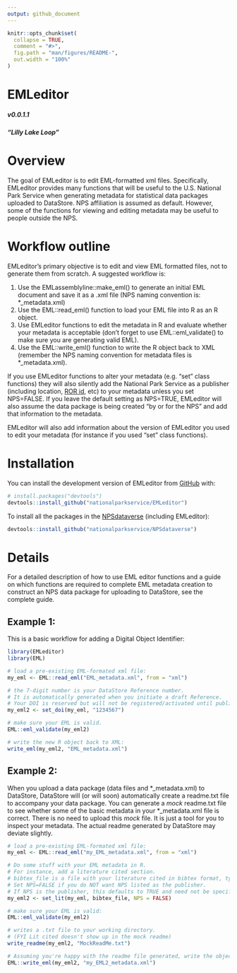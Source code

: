 ```yaml
---
output: github_document
---
```


<!-- README.md is generated from README.Rmd. Please edit that file -->

```r
knitr::opts_chunk$set(
  collapse = TRUE,
  comment = "#>",
  fig.path = "man/figures/README-",
  out.width = "100%"
)
```

# EMLeditor 
##### v0.0.1.1
##### "Lilly Lake Loop"


<!-- badges: start -->
<!-- badges: end -->

# Overview

The goal of EMLeditor is to edit EML-formatted xml files. Specifically, EMLeditor provides many functions that will be useful to the U.S. National Park Service when generating metadata for statistical data packages uploaded to DataStore. NPS affiliation is assumed as default. However, some of the functions for viewing and editing metadata may be useful to people outside the NPS.

# Workflow outline

EMLeditor's primary objective is to edit and view EML formatted files, not to generate them from scratch. A suggested workflow is:

1) Use the EMLassemblyline::make_eml() to generate an initial EML document and save it as a .xml file (NPS naming convention is: *_metadata.xml)
2) Use the EML::read_eml() function to load your EML file into R as an R object.
3) Use EMLeditor functions to edit the metadata in R and evaluate whether your metadata is acceptable (don't forget to use EML::eml_validate() to make sure you are generating valid EML).
4) Use the EML::write_eml() function to write the R object back to XML (remember the NPS naming convention for metadata files is *_metadata.xml).

If you use EMLeditor functions to alter your metadata (e.g. "set" class functions) they will also silently add the National Park Service as a publisher (including location, [ROR id](https://ror.org/), etc) to your metadata unless you set NPS=FALSE. If you leave the default setting as NPS=TRUE, EMLeditor will also assume the data package is being created "by or for the NPS" and add that information to the metadata. 

EMLeditor will also add information about the version of EMLeditor you used to edit your metadata (for instance if you used "set" class functions).

# Installation

You can install the development version of EMLeditor from [GitHub](https://github.com/) with:

``` r
# install.packages("devtools")
devtools::install_github("nationalparkservice/EMLeditor")
```

To install all the packages in the [NPSdataverse](https://github.com/nationalparkservice/NPSdataverse) (including EMLeditor):

``` r
devtools::install_github("nationalparkservice/NPSdataverse")
```

# Details 

For a detailed description of how to use EML editor functions and a guide on which functions are required to complete EML metadata creation to construct an NPS data package for uploading to DataStore, see the complete guide.

## Example 1:

This is a basic workflow for adding a Digital Object Identifier:

```r
library(EMLeditor)
library(EML)

# load a pre-existing EML-formated xml file:
my_eml <- EML::read_eml("EML_metadata.xml", from = "xml")

# the 7-digit number is your DataStore Reference number.
# It is automatically generated when you initiate a draft Reference.
# Your DOI is reserved but will not be registered/activated until publication.
my_eml2 <- set_doi(my_eml, "1234567")

# make sure your EML is valid.
EML::eml_validate(my_eml2)

# write the new R object back to XML:
write_eml(my_eml2, "EML_metadata.xml")
```

## Example 2:

When you upload a data package (data files and \*_metadata.xml) to DataStore, DataStore will (or will soon) automatically create a readme.txt file to accompany your data package. You can generate a *mock* readme.txt file to see whether some of the basic metadata in your \*_metadata.xml file is correct. There is no need to upload this *mock* file. It is just a tool for you to inspect your metadata. The actual readme generated by DataStore may deviate slightly.

```r
# load a pre-existing EML-formated xml file:
my_eml <- EML::read_eml("my_EML_metadata.xml", from = "xml")

# Do some stuff with your EML metadata in R.
# For instance, add a literature cited section.
# bibtex_file is a file with your literature cited in bibtex format, typically with a .bib extension.
# Set NPS=FALSE if you do NOT want NPS listed as the publisher.
# If NPS is the publisher, this defaults to TRUE and need not be specified.
my_eml2 <- set_lit(my_eml, bibtex_file, NPS = FALSE)

# make sure your EML is valid:
EML::eml_validate(my_eml2)

# writes a .txt file to your working directory.
# (FYI Lit cited doesn't show up in the mock readme)
write_readme(my_eml2, "MockReadMe.txt")

# Assuming you're happy with the readme file generated, write the object to XML:
EML::write_eml(my_eml2, "my_EML2_metadata.xml")
```



